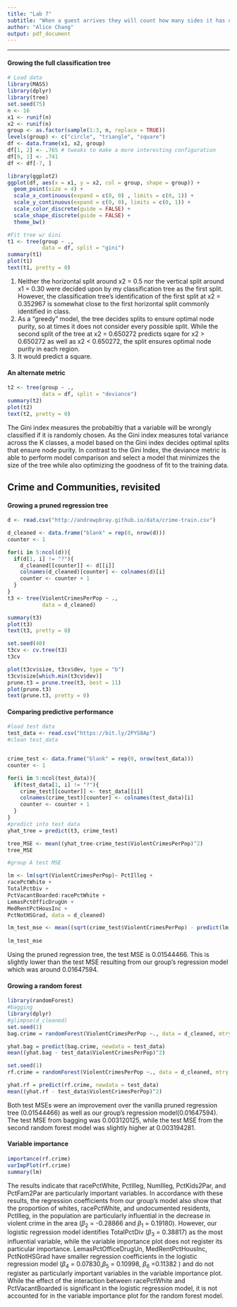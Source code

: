 ```yaml
---
title: "Lab 7"
subtitle: "When a guest arrives they will count how many sides it has on"
author: "Alice Chang"
output: pdf_document
---
```

* * *

#### Growing the full classification tree

```r
# Load data
library(MASS)
library(dplyr)
library(tree)
set.seed(75)
n <- 16
x1 <- runif(n)
x2 <- runif(n)
group <- as.factor(sample(1:3, n, replace = TRUE))
levels(group) <- c("circle", "triangle", "square")
df <- data.frame(x1, x2, group)
df[1, 2] <- .765 # tweaks to make a more interesting configuration
df[9, 1] <- .741
df <- df[-7, ]

library(ggplot2)
ggplot(df, aes(x = x1, y = x2, col = group, shape = group)) +
  geom_point(size = 4) +
  scale_x_continuous(expand = c(0, 0) , limits = c(0, 1)) +
  scale_y_continuous(expand = c(0, 0), limits = c(0, 1)) +
  scale_color_discrete(guide = FALSE) +
  scale_shape_discrete(guide = FALSE) +
  theme_bw()

#Fit tree w/ Gini
t1 <- tree(group ~ ., 
           data = df, split = "gini")
summary(t1)
plot(t1)
text(t1, pretty = 0)
```
1. Neither the horizontal split around x2 = 0.5 nor the vertical split around x1 = 0.30 were decided upon by my classification tree as the first split. However, the classification tree's identification of the first split at x2 = 0.352967 is somewhat close to the first horizontal split commonly identified in class. 
2. As a "greedy" model, the tree decides splits to ensure optimal node purity, so at times it does not consider every possible split. While the second split of the tree at x2 = 0.650272 predicts sqare for x2 >  0.650272 as well as x2 < 0.650272, the split ensures optimal node purity in each region. 
3. It would predict a square. 

#### An alternate metric

```r
t2 <- tree(group ~ ., 
           data = df, split = "deviance")
summary(t2)
plot(t2)
text(t2, pretty = 0)
```
The Gini index measures the probabiltiy that a variable will be wrongly classified if it is randomly chosen. As the Gini index measures total variance across the K classes, a model based on the Gini index decides optimal splits that ensure node purity. In contrast to the Gini Index, the deviance metric is able to perform model comparison and select a model that minimizes the size of the tree while also optimizing the goodness of fit to the training data.  


## Crime and Communities, revisited
#### Growing a pruned regression tree

```r
d <- read.csv("http://andrewpbray.github.io/data/crime-train.csv")

d_cleaned <- data.frame("blank" = rep(0, nrow(d)))
counter <- 1

for(i in 5:ncol(d)){
  if(d[1, i] != "?"){
    d_cleaned[[counter]] <- d[[i]]
    colnames(d_cleaned)[counter] <- colnames(d)[i]
    counter <- counter + 1
  }
}
t3 <- tree(ViolentCrimesPerPop ~ ., 
           data = d_cleaned)

summary(t3)
plot(t3)
text(t3, pretty = 0)

set.seed(40)
t3cv <- cv.tree(t3)
t3cv

plot(t3cv$size, t3cv$dev, type = "b")
t3cv$size[which.min(t3cv$dev)]
prune.t3 = prune.tree(t3, best = 11)
plot(prune.t3)
text(prune.t3, pretty = 0)


```


#### Comparing predictive performance

```r
#load test data
test_data <- read.csv("https://bit.ly/2PYS8Ap")
#clean test_data


crime_test <- data.frame("blank" = rep(0, nrow(test_data)))
counter <- 1

for(i in 5:ncol(test_data)){
  if(test_data[1, i] != "?"){
    crime_test[[counter]] <- test_data[[i]]
    colnames(crime_test)[counter] <- colnames(test_data)[i]
    counter <- counter + 1
  }
}
#predict into test data
yhat_tree = predict(t3, crime_test)

tree_MSE <- mean((yhat_tree-crime_test$ViolentCrimesPerPop)^2)
tree_MSE

#group A test MSE

lm <- lm(sqrt(ViolentCrimesPerPop)~ PctIlleg +
racePctWhite +
TotalPctDiv +
PctVacantBoarded:racePctWhite +
LemasPctOfficDrugUn +
MedRentPctHousInc +
PctNotHSGrad, data = d_cleaned)

lm_test_mse <- mean((sqrt(crime_test$ViolentCrimesPerPop) - predict(lm, crime_test))^2)
  
lm_test_mse


```
Using the pruned regression tree, the test MSE is 0.01544466. This is slightly lower than the test MSE resulting from our group's regression model which was around 0.01647594. 

#### Growing a random forest

```r
library(randomForest)
#bagging
library(dplyr)
#glimpse(d_cleaned)
set.seed(1)
bag.crime = randomForest(ViolentCrimesPerPop ~., data = d_cleaned, mtry = 100, importance = TRUE)

yhat.bag = predict(bag.crime, newdata = test_data)
mean((yhat.bag - test_data$ViolentCrimesPerPop)^2)

set.seed(1)
rf.crime = randomForest(ViolentCrimesPerPop ~., data = d_cleaned, mtry = 100/3, importance = TRUE)

yhat.rf = predict(rf.crime, newdata = test_data)
mean((yhat.rf - test_data$ViolentCrimesPerPop)^2)
```

Both test MSEs were an improvement over the vanilla pruned regression tree (0.01544466) as well as our group's regression model(0.01647594). The test MSE from bagging was 0.003120125, while the test MSE from the second random forest model was slightly higher at 0.003194281.

#### Variable importance

```r
importance(rf.crime)
varImpPlot(rf.crime)
summary(lm)
```
The results indicate that racePctWhite, PctIlleg, NumIlleg, PctKids2Par, and PctFam2Par are particularly important variables. In accordance with these results, the regression coefficients from our group's model also show that the proportion of whites, racePctWhite, and undocumented residents, PctIlleg, in the population are particularly influential in the decrease in violent crime in the area ($\beta_2$ = -0.28866 and $\beta_1$ =  0.19180). However, our logistic regression model identifies TotalPctDiv ($\beta_3$ = 0.38817) as the most influential variable, while the variable importance plot does not register its particular importance. LemasPctOfficeDrugUn, MedRentPctHousInc, PctNotHSGrad have smaller regression coefficients in the logistic regression model ($\beta_4$ =  0.07830,$\beta_5$ = 0.10998, $\beta_6$ =0.11382 ) and do not register as particularly important variables in the variable importance plot. While the effect of the interaction between racePctWhite and PctVacantBoarded is significant in the logistic regression model, it is not accounted for in the variable importance plot for the random forest model. 
